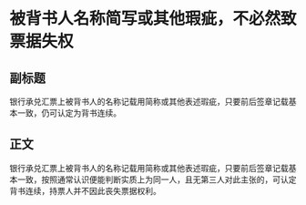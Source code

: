 # 被背书人名称简写或其他瑕疵，不必然致票据失权
## 副标题
银行承兑汇票上被背书人的名称记载用简称或其他表述瑕疵，只要前后签章记载基本一致，仍可认定为背书连续。
## 正文
银行承兑汇票上被背书人的名称记载用简称或其他表述瑕疵，只要前后签章记载基本一致，按照通常认识便能判断实质上为同一人，且无第三人对此主张的，可认定背书连续，持票人并不因此丧失票据权利。